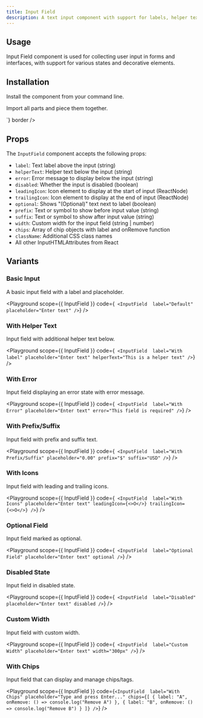 ```yaml
---
title: Input Field
description: A text input component with support for labels, helper text, and various states.
---
```


<Preview>
  <InputField label="Default" placeholder="Enter text" width="300px" />
</Preview>

## Usage

Input Field component is used for collecting user input in forms and interfaces, with support for various states and decorative elements.

## Installation

Install the component from your command line.

<LiveProvider>
  <LiveEditor code={`npm install @raystack/apsara`} border />
</LiveProvider>

Import all parts and piece them together.

<LiveProvider>
  <LiveEditor code={`

<InputField label="Label" placeholder="Enter text" />`} border />
</LiveProvider>

## Props

The `InputField` component accepts the following props:

- `label`: Text label above the input (string)
- `helperText`: Helper text below the input (string)
- `error`: Error message to display below the input (string)
- `disabled`: Whether the input is disabled (boolean)
- `leadingIcon`: Icon element to display at the start of input (ReactNode)
- `trailingIcon`: Icon element to display at the end of input (ReactNode)
- `optional`: Shows "(Optional)" text next to label (boolean)
- `prefix`: Text or symbol to show before input value (string)
- `suffix`: Text or symbol to show after input value (string)
- `width`: Custom width for the input field (string | number)
- `chips`: Array of chip objects with label and onRemove function
- `className`: Additional CSS class names
- All other InputHTMLAttributes from React

## Variants

### Basic Input

A basic input field with a label and placeholder.

<Playground
  scope={{ InputField }}
  code={`
<InputField 
  label="Default"
  placeholder="Enter text"
/>`}
/>

### With Helper Text

Input field with additional helper text below.

<Playground
  scope={{ InputField }}
  code={`
<InputField 
  label="With label"
  placeholder="Enter text"
  helperText="This is a helper text"
/>`}
/>

### With Error

Input field displaying an error state with error message.

<Playground
  scope={{ InputField }}
  code={`
<InputField 
  label="With Error"
  placeholder="Enter text"
  error="This field is required"
/>`}
/>


### With Prefix/Suffix

Input field with prefix and suffix text.

<Playground
  scope={{ InputField }}
  code={`
<InputField 
  label="With Prefix/Suffix"
  placeholder="0.00"
  prefix="$"
  suffix="USD"
/>`}
/>


### With Icons

Input field with leading and trailing icons.

<Playground
  scope={{ InputField }}
  code={`
<InputField 
  label="With Icons"
  placeholder="Enter text"
  leadingIcon={<>O</>}
  trailingIcon={<>O</>}
/>`}
/>

### Optional Field

Input field marked as optional.

<Playground
  scope={{ InputField }}
  code={`
<InputField 
  label="Optional Field"
  placeholder="Enter text"
  optional
/>`}
/>

### Disabled State

Input field in disabled state.

<Playground
  scope={{ InputField }}
  code={`
<InputField 
  label="Disabled"
  placeholder="Enter text"
  disabled
/>`}
/>

### Custom Width

Input field with custom width.

<Playground
  scope={{ InputField }}
  code={`
<InputField 
  label="Custom Width"
  placeholder="Enter text"
  width="300px"
/>`}
/>

### With Chips

  Input field that can display and manage chips/tags.

  <Playground
    scope={{ InputField }}
    code={`
<InputField 
  label="With Chips"
  placeholder="Type and press Enter..."
  chips={[
    { label: "A", onRemove: () => console.log("Remove A") },
    { label: "B", onRemove: () => console.log("Remove B") }
  ]}
/>
`}
/>
